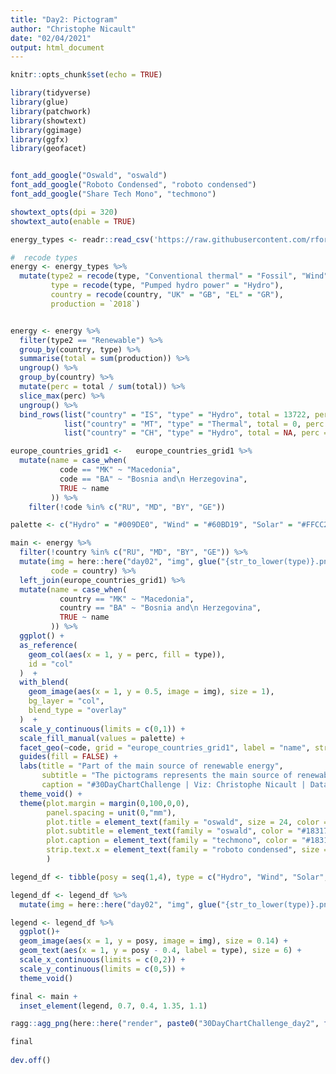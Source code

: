 ```yaml
---
title: "Day2: Pictogram"
author: "Christophe Nicault"
date: "02/04/2021"
output: html_document
---
```


```r
knitr::opts_chunk$set(echo = TRUE)
```


```r

library(tidyverse)
library(glue)
library(patchwork)
library(showtext)
library(ggimage)
library(ggfx)
library(geofacet)


font_add_google("Oswald", "oswald")
font_add_google("Roboto Condensed", "roboto condensed")
font_add_google("Share Tech Mono", "techmono")

showtext_opts(dpi = 320)
showtext_auto(enable = TRUE)

```


```r

energy_types <- readr::read_csv('https://raw.githubusercontent.com/rfordatascience/tidytuesday/master/data/2020/2020-08-04/energy_types.csv')


```

```r

#  recode types
energy <- energy_types %>%
  mutate(type2 = recode(type, "Conventional thermal" = "Fossil", "Wind" = "Renewable", "Hydro" = "Renewable", "Pumped hydro power" = "Renewable", "Solar"  = "Renewable", "Geothermal"  = "Renewable"),
         type = recode(type, "Pumped hydro power" = "Hydro"),
         country = recode(country, "UK" = "GB", "EL" = "GR"),
         production = `2018`)


energy <- energy %>%
  filter(type2 == "Renewable") %>%
  group_by(country, type) %>%
  summarise(total = sum(production)) %>%
  ungroup() %>%
  group_by(country) %>%
  mutate(perc = total / sum(total)) %>%
  slice_max(perc) %>%
  ungroup() %>%
  bind_rows(list("country" = "IS", "type" = "Hydro", total = 13722, perc = 0.73),
            list("country" = "MT", "type" = "Thermal", total = 0, perc = 0),
            list("country" = "CH", "type" = "Hydro", total = NA, perc = 0.614))

europe_countries_grid1 <-   europe_countries_grid1 %>%
  mutate(name = case_when(
           code == "MK" ~ "Macedonia",
           code == "BA" ~ "Bosnia and\n Herzegovina",
           TRUE ~ name
         )) %>%
    filter(!code %in% c("RU", "MD", "BY", "GE"))

```

```r

palette <- c("Hydro" = "#009DE0", "Wind" = "#60BD19", "Solar" = "#FFCC24", "Thermal" = "#7e7e7e")

```


```r

main <- energy %>%
  filter(!country %in% c("RU", "MD", "BY", "GE")) %>%
  mutate(img = here::here("day02", "img", glue("{str_to_lower(type)}.png")),
         code = country) %>%
  left_join(europe_countries_grid1) %>%
  mutate(name = case_when(
           country == "MK" ~ "Macedonia",
           country == "BA" ~ "Bosnia and\n Herzegovina",
           TRUE ~ name
         )) %>%
  ggplot() +
  as_reference(
    geom_col(aes(x = 1, y = perc, fill = type)),
    id = "col"
  )  +
  with_blend(
    geom_image(aes(x = 1, y = 0.5, image = img), size = 1),
    bg_layer = "col",
    blend_type = "overlay"
  )  +
  scale_y_continuous(limits = c(0,1)) +
  scale_fill_manual(values = palette) +
  facet_geo(~code, grid = "europe_countries_grid1", label = "name", strip.position = "bottom", labeller = label_wrap_gen(width = 12))  +
  guides(fill = FALSE) +
  labs(title = "Part of the main source of renewable energy",
       subtitle = "The pictograms represents the main source of renewable energy.\n The height of the color bar represent the % of this energy amongst all renewable electricity production.",
       caption = "#30DayChartChallenge | Viz: Christophe Nicault | Data: Eurostat Energy")+
  theme_void() +
  theme(plot.margin = margin(0,100,0,0),
        panel.spacing = unit(0,"mm"),
        plot.title = element_text(family = "oswald", size = 24, color = "#183170", hjust = 0.5, face = "bold", margin = margin(10,0,5,0)),
        plot.subtitle = element_text(family = "oswald", color = "#183170", size = 18, hjust = 0.5, margin = margin(5,0,15,0)),
        plot.caption = element_text(family = "techmono", color = "#183170", size = 14, margin = margin(20,0,0,0)),
        strip.text.x = element_text(family = "roboto condensed", size = 12)
        )


```

```r


legend_df <- tibble(posy = seq(1,4), type = c("Hydro", "Wind", "Solar", "Thermal"))

legend_df <- legend_df %>%
  mutate(img = here::here("day02", "img", glue("{str_to_lower(type)}.png")))

legend <- legend_df %>%
  ggplot()+
  geom_image(aes(x = 1, y = posy, image = img), size = 0.14) +
  geom_text(aes(x = 1, y = posy - 0.4, label = type), size = 6) +
  scale_x_continuous(limits = c(0,2)) +
  scale_y_continuous(limits = c(0,5)) +
  theme_void()

```

```r

final <- main +
  inset_element(legend, 0.7, 0.4, 1.35, 1.1)

ragg::agg_png(here::here("render", paste0("30DayChartChallenge_day2", format(Sys.time(), "%Y%m%d_%H%M%S"), ".png")), res = 320, width = 14, height = 13, units = "in")

final
  
dev.off()

```

